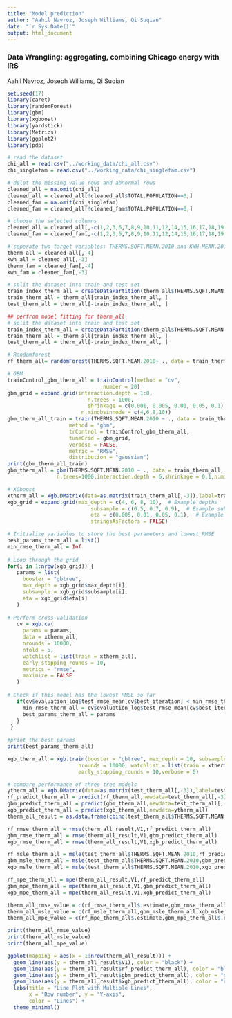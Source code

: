 ```yaml
---
title: "Model prediction"
author: "Aahil Navroz, Joseph Williams, Qi Suqian"
date: "`r Sys.Date()`"
output: html_document
---
```


### Data Wrangling: aggregating, combining Chicago energy with IRS

Aahil Navroz, Joseph Williams, Qi Suqian

```r
set.seed(17)
library(caret)
library(randomForest)
library(gbm)
library(xgboost)
library(yardstick)
library(Metrics)
library(ggplot2)
library(pdp)
```

```r
# read the dataset
chi_all = read.csv("../working_data/chi_all.csv")
chi_singlefam = read.csv("../working_data/chi_singlefam.csv")

# delet the missing value rows and abnormal rows
cleaned_all = na.omit(chi_all)
cleaned_all = cleaned_all[!cleaned_all$TOTAL.POPULATION==0,]
cleaned_fam = na.omit(chi_singlefam)
cleaned_fam = cleaned_all[!cleaned_fam$TOTAL.POPULATION==0,]

# choose the selected columns
cleaned_all = cleaned_all[,-c(1,2,3,6,7,8,9,10,11,12,14,15,16,17,18,19,21,28,29)]
cleaned_fam = cleaned_fam[,-c(1,2,3,6,7,8,9,10,11,12,14,15,16,17,18,19,21,28,29)]

# seperate two target variables: THERMS.SQFT.MEAN.2010 and KWH.MEAN.2010
therm_all = cleaned_all[,-4]
kwh_all = cleaned_all[,-3]
therm_fam = cleaned_fam[,-4]
kwh_fam = cleaned_fam[,-3]

# split the dataset into train and test set
train_index_therm_all = createDataPartition(therm_all$THERMS.SQFT.MEAN.2010, p = 0.8, list = FALSE)
train_therm_all = therm_all[train_index_therm_all, ]
test_therm_all = therm_all[-train_index_therm_all, ]
```

```r
## perfrom model fitting for therm_all
# split the dataset into train and test set
train_index_therm_all = createDataPartition(therm_all$THERMS.SQFT.MEAN.2010, p = 0.8, list = FALSE)
train_therm_all = therm_all[train_index_therm_all, ]
test_therm_all = therm_all[-train_index_therm_all, ]

# Randomforest
rf_therm_all= randomForest(THERMS.SQFT.MEAN.2010~ ., data = train_therm_all, ntree = 1000)

# GBM
trainControl_gbm_therm_all = trainControl(method = "cv",  
                               number = 20)    
gbm_grid = expand.grid(interaction.depth = 1:8,  
                          n.trees = 1000,          
                          shrinkage = c(0.001, 0.005, 0.01, 0.05, 0.1),
                        n.minobsinnode = c(4,6,8,10))
gbm_therm_all_train = train(THERMS.SQFT.MEAN.2010 ~ ., data = train_therm_all,
                    method = "gbm",
                    trControl = trainControl_gbm_therm_all,
                    tuneGrid = gbm_grid,
                    verbose = FALSE,
                    metric = "RMSE",  
                    distribution = "gaussian")
print(gbm_therm_all_train)
gbm_therm_all = gbm(THERMS.SQFT.MEAN.2010 ~ ., data = train_therm_all, distribution = "gaussian", 
                n.trees=1000,interaction.depth = 6,shrinkage = 0.1,n.minobsinnode = 4)

# XGboost
xtherm_all = xgb.DMatrix(data=as.matrix(train_therm_all[,-3]),label=train_therm_all[,3])
xgb_grid = expand.grid(max_depth = c(4, 6, 8, 10),  # Example depths
                           subsample = c(0.5, 0.7, 0.9),  # Example subsample rates
                           eta = c(0.005, 0.01, 0.05, 0.1),  # Example learning rates
                           stringsAsFactors = FALSE)

# Initialize variables to store the best parameters and lowest RMSE
best_params_therm_all = list()
min_rmse_therm_all = Inf
 
# Loop through the grid
for(i in 1:nrow(xgb_grid)) {
   params = list(
     booster = "gbtree",
     max_depth = xgb_grid$max_depth[i],
     subsample = xgb_grid$subsample[i],
     eta = xgb_grid$eta[i]
   )
   
# Perform cross-validation
   cv = xgb.cv(
     params = params,
     data = xtherm_all,
     nrounds = 10000,
     nfold = 5,  
     watchlist = list(train = xtherm_all),
     early_stopping_rounds = 10,
     metrics = "rmse",
     maximize = FALSE  
   )
   
# Check if this model has the lowest RMSE so far
   if(cv$evaluation_log$test_rmse_mean[cv$best_iteration] < min_rmse_therm_all) {
     min_rmse_therm_all = cv$evaluation_log$test_rmse_mean[cv$best_iteration]
     best_params_therm_all = params
   }
 }
 
#print the best params
print(best_params_therm_all)

xgb_therm_all = xgb.train(booster = "gbtree", max_depth = 10, subsample = 0.5, eta = 0.01, data = xtherm_all,
                       nrounds = 10000, watchlist = list(train = xtherm_all),
                       early_stopping_rounds = 10,verbose = 0)

# compare performance of three tree models
ytherm_all = xgb.DMatrix(data=as.matrix(test_therm_all[,-3]),label=test_therm_all[,3])
rf_predict_therm_all = predict(rf_therm_all,newdata=test_therm_all[,-3])
gbm_predict_therm_all = predict(gbm_therm_all,newdata=test_therm_all[,-3])
xgb_predict_therm_all = predict(xgb_therm_all,newdata=ytherm_all)
therm_all_result = as.data.frame(cbind(test_therm_all$THERMS.SQFT.MEAN.2010,rf_predict_therm_all,gbm_predict_therm_all,xgb_predict_therm_all))

rf_rmse_therm_all = rmse(therm_all_result,V1,rf_predict_therm_all)
gbm_rmse_therm_all = rmse(therm_all_result,V1,gbm_predict_therm_all)
xgb_rmse_therm_all = rmse(therm_all_result,V1,xgb_predict_therm_all)

rf_msle_therm_all = msle(test_therm_all$THERMS.SQFT.MEAN.2010,rf_predict_therm_all)
gbm_msle_therm_all = msle(test_therm_all$THERMS.SQFT.MEAN.2010,gbm_predict_therm_all)
xgb_msle_therm_all = msle(test_therm_all$THERMS.SQFT.MEAN.2010,xgb_predict_therm_all)

rf_mpe_therm_all = mpe(therm_all_result,V1,rf_predict_therm_all)
gbm_mpe_therm_all = mpe(therm_all_result,V1,gbm_predict_therm_all)
xgb_mpe_therm_all = mpe(therm_all_result,V1,xgb_predict_therm_all)

therm_all_rmse_value = c(rf_rmse_therm_all$.estimate,gbm_rmse_therm_all$.estimate,xgb_rmse_therm_all$.estimate)
therm_all_msle_value = c(rf_msle_therm_all,gbm_msle_therm_all,xgb_msle_therm_all)
therm_all_mpe_value = c(rf_mpe_therm_all$.estimate,gbm_mpe_therm_all$.estimate,xgb_mpe_therm_all$.estimate)

print(therm_all_rmse_value)
print(therm_all_msle_value)
print(therm_all_mpe_value)

```

```r
ggplot(mapping = aes(x = 1:nrow(therm_all_result))) +
  geom_line(aes(y = therm_all_result$V1), color = "black") +
  geom_line(aes(y = therm_all_result$rf_predict_therm_all), color = "blue") +
  geom_line(aes(y = therm_all_result$gbm_predict_therm_all), color = "green") +
  geom_line(aes(y = therm_all_result$xgb_predict_therm_all), color = "red") +
  labs(title = "Line Plot with Multiple Lines",
       x = "Row number", y = "Y-axis",
       color = "Lines") +
  theme_minimal()
```